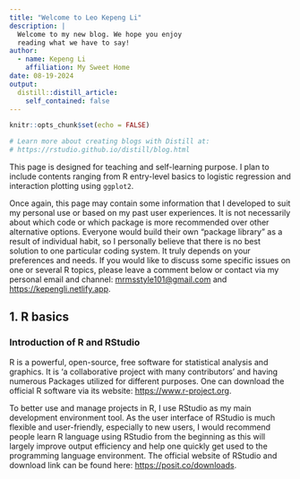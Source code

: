 ```yaml
---
title: "Welcome to Leo Kepeng Li"
description: |
  Welcome to my new blog. We hope you enjoy 
  reading what we have to say!
author:
  - name: Kepeng Li
    affiliation: My Sweet Home
date: 08-19-2024
output:
  distill::distill_article:
    self_contained: false
---
```


```r
knitr::opts_chunk$set(echo = FALSE)

# Learn more about creating blogs with Distill at:
# https://rstudio.github.io/distill/blog.html

```

This page is designed for teaching and self-learning purpose. I plan to include contents ranging from R entry-level basics to logistic regression and interaction plotting using `ggplot2`. 

Once again, this page may contain some information that I developed to suit my personal use or based on my past user experiences. It is not necessarily about which code or which package is more recommended over other alternative options. Everyone would build their own "package library" as a result of individual habit, so I personally believe that there is no best solution to one particular coding system. It truly depends on your preferences and needs. If you would like to discuss some specific issues on one or several R topics, please leave a comment below or contact via my personal email and channel: <mrmsstyle101@gmail.com> and <https://kepengli.netlify.app>. 

## 1. R basics

### Introduction of R and RStudio

R is a powerful, open-source, free software for statistical analysis and graphics. It is 'a collaborative project with many contributors' and having numerous Packages utilized for different purposes. One can download the official R software via its website: <https://www.r-project.org>. 

To better use and manage projects in R, I use RStudio as my main development environment tool. As the user interface of RStudio is much flexible and user-friendly, especially to new users, I would recommend people learn R language using RStudio from the beginning as this will largely improve output efficiency and help one quickly get used to the programming language environment. The official website of RStudio and download link can be found here: <https://posit.co/downloads>.